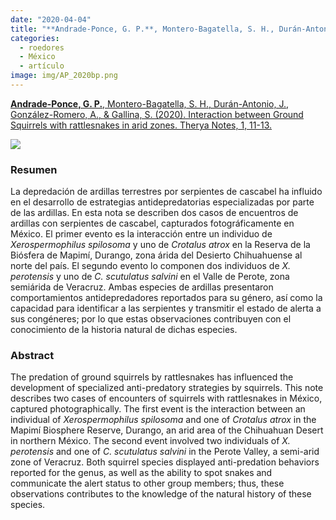 ```yaml
---
date: "2020-04-04"
title: "**Andrade-Ponce, G. P.**, Montero-Bagatella, S. H., Durán-Antonio, J., González-Romero, A., & Gallina, S. (2020). Interaction between Ground Squirrels with rattlesnakes in arid zones"
categories:
  - roedores
  - México
  - artículo
image: img/AP_2020bp.png
---
```


[**Andrade-Ponce, G. P.**, Montero-Bagatella, S. H., Durán-Antonio, J., González-Romero, A., & Gallina, S. (2020). Interaction between Ground Squirrels with rattlesnakes in arid zones. Therya Notes, 1, 11-13.](https://www.researchgate.net/publication/340479791_Interaction_between_Ground_Squirrels_with_rattlesnakes_in_arid_zones)

![](img/AP_2020b.png)

### Resumen

La depredación de ardillas terrestres por serpientes de cascabel ha influido en el desarrollo de estrategias antidepredatorias especializadas por parte de las ardillas. En esta nota se describen dos casos de encuentros de ardillas con serpientes de cascabel, capturados fotográficamente en México. El primer evento es la interacción entre un individuo de *Xerospermophilus spilosoma* y uno de *Crotalus atrox* en la Reserva de la Biósfera de Mapimí, Durango, zona árida del Desierto Chihuahuense al norte del país. El segundo evento lo componen dos individuos de *X. perotensis* y uno de *C. scutulatus salvini* en el Valle de Perote, zona semiárida de Veracruz. Ambas especies de ardillas presentaron comportamientos antidepredadores reportados para su género, así como la capacidad para identificar a las serpientes y transmitir el estado de alerta a sus congéneres; por lo que estas observaciones contribuyen con el conocimiento de la historia natural de dichas especies.

### Abstract

The predation of ground squirrels by rattlesnakes has influenced the development of specialized anti-predatory strategies by squirrels. This note describes two cases of encounters of squirrels with rattlesnakes in México, captured photographically. The first event is the interaction between an individual of *Xerospermophilus spilosoma* and one of *Crotalus atrox* in the Mapimí Biosphere Reserve, Durango, an arid area of the Chihuahuan Desert in northern México. The second event involved two individuals of *X. perotensis* and one of *C. scutulatus salvini* in the Perote Valley, a semi-arid zone of Veracruz. Both squirrel species displayed anti-predation behaviors reported for the genus, as well as the ability to spot snakes and communicate the alert status to other group members; thus, these observations contributes to the knowledge of the natural history of these species.
